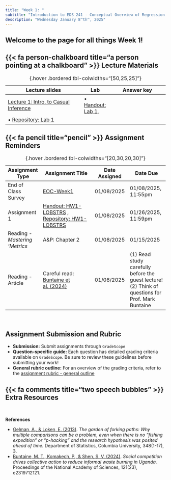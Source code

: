 ```yaml
---
title: "Week 1: "
subtitle: "Introduction to EDS 241 - Conceptual Overview of Regression & Causal Inference Concepts"
description: "Wednesday January 8^th^, 2025"
---
```


::: {.callout-tip}
# Welcome to the page for all things Week 1!
:::

## {{< fa person-chalkboard title="a person pointing at a chalkboard" >}} Lecture Materials {#lecture-materials}

| Lecture slides | Lab |  Answer key |
|----------------|------|------------|
| [Lecture 1: Intro. to Casual Inference](https://drive.google.com/file/d/1FzwRi8Lh6snUfv5gX4fa-APQxk9TnVVz/view?usp=sharing){target="_blank"} | • [Handout: Lab 1](https://garberadamc.github.io/project-site/Lab1-Generalize-Fast){target="_blank"}, <br>
• [Repository: Lab 1](https://github.com/garberadamc/Lab1-EDS241-Buntaine24){target="_blank"} | |

: {.hover .bordered tbl-colwidths="[50,25,25]"} 


## {{< fa pencil title="pencil" >}} Assignment Reminders {#assignment-reminders}

| Assignment Type | Assignment Title                              | Date Assigned  | Date Due                   |
|-----------------|-----------------------------------------------|----------------|----------------------------|
| End of Class Survey | [EOC-Week1](https://forms.gle/e1SFjjG4xsgMx88s7){target="_blank"} | 01/08/2025 | 01/08/2025, 11:55pm |
| Assignment 1 | [Handout: HW1-LOBSTRS](https://garberadamc.github.io/project-site/hw1-lobstrs-eds241){target="_blank"} , [Repository: HW1-LOBSTRS](https://github.com/garberadamc/HW1-LOBSTRS-EDS241.git){target="_blank"} | 01/08/2025 | 01/26/2025, 11:59pm |
| Reading - *Mastering 'Metrics*  | A&P: Chapter 2  | 01/08/2025 | 01/15/2025 |
| Reading - Article  | Careful read: [Buntaine et al. (2024)](https://drive.google.com/file/d/1bvW40xguud2Y_bRnxwjCCZSmAZALgQTn/view){target="_blank"}  | 01/08/2025 | (1) Read study carefully before the guest lecture! (2) Think of questions for Prof. Mark Buntaine |

: {.hover .bordered tbl-colwidths="[20,30,20,30]"} 

<br>

::: {.callout-tip}
# Assignment Submission and Rubric

- **Submission:** Submit assignments through `GradeScope`
- **Question-specific guide:** Each question has detailed grading criteria available on `GradeScope`. Be sure to review these guidelines before submitting your work!
- **General rubric outline:** For an overview of the grading criteria, refer to the [assignment rubric - general outline](https://docs.google.com/document/d/1JovgsTOiPCeUy5eehs9a4nPx5VoLlILV-1m_LBarmQU/edit?usp=sharing)
:::

## {{< fa comments title="two speech bubbles" >}} Extra Resources {#discussion-materials}

<br>

::: {.left-text}
[**References**]{.teal-text .body-text-m}

- [Gelman, A., & Loken, E. (2013) ](https://drive.google.com/file/d/1Cx2fqgKDTzMQjXtyo4Cz2YK4dQQzpb4Z/view?usp=drive_link){target="_blank"}. *The garden of forking paths: Why multiple comparisons can be a problem, even when there is no “fishing expedition” or “p-hacking” and the research hypothesis was posited ahead of time.* Department of Statistics, Columbia University, 348(1-17), 3.
- [Buntaine, M. T., Komakech, P., & Shen, S. V. (2024)](https://drive.google.com/file/d/1bvW40xguud2Y_bRnxwjCCZSmAZALgQTn/view?usp=sharing). *Social competition drives collective action to reduce informal waste burning in Uganda.* Proceedings of the National Academy of Sciences, 121(23), e2319712121.


:::